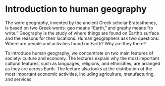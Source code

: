 #  Introduction to human geography

The word geography, invented by the ancient Greek scholar Eratosthenes, is based on two Greek words: geo means “Earth,” and graphy means “to write.” Geography is the study of where things are found on Earth's surface and the reasons for their locations. Human geographers ask two questions: Where are people and activities found on Earth? Why are they there?

To introduce human geography, we concentrate on two main features of society: culture and economy. The lectures explain why the most important cultural features, such as languages, religions, and ethnicities, are arranged as they are across Earth. The lecture also looks at the distribution of the most important economic activities, including agriculture, manufacturing, and services.